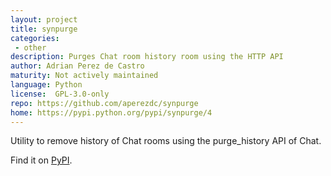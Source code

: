 ```yaml
---
layout: project
title: synpurge
categories:
 - other
description: Purges Chat room history room using the HTTP API
author: Adrian Perez de Castro
maturity: Not actively maintained
language: Python
license:  GPL-3.0-only
repo: https://github.com/aperezdc/synpurge
home: https://pypi.python.org/pypi/synpurge/4
---
```


Utility to remove history of Chat rooms using the purge_history API of Chat.

Find it on [PyPI](https://pypi.python.org/pypi/synpurge/4).
